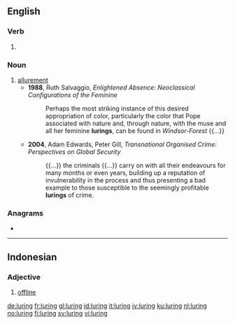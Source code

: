 ==English==

===Verb===
{{head|en|present participle}}

# {{present participle of|lure|lang=en|nocat=1}}

===Noun===
{{en-noun}}

# [[allurement]]
#* '''1988''', Ruth Salvaggio, ''Enlightened Absence: Neoclassical Configurations of the Feminine''
#*: Perhaps the most striking instance of this desired appropriation of color, particularly the color that Pope associated with nature and, through nature, with the muse and all her feminine '''lurings''', can be found in ''Windsor-Forest'' {{...}}
#* '''2004''', Adam Edwards, Peter Gill, ''Transnational Organised Crime: Perspectives on Global Security''
#*: {{...}} the criminals {{...}} carry on with all their endeavours for many months or even years, building up a reputation of invulnerability in the process and thus presenting a bad example to those susceptible to the seemingly profitable '''lurings''' of crime.

===Anagrams===
* {{l|en|ruling}}

----

==Indonesian==

===Adjective===
{{id-adj}}

# {{lb|id|computing}} [[offline]]

[[de:luring]]
[[fr:luring]]
[[gl:luring]]
[[id:luring]]
[[it:luring]]
[[jv:luring]]
[[ku:luring]]
[[nl:luring]]
[[no:luring]]
[[fi:luring]]
[[sv:luring]]
[[vi:luring]]